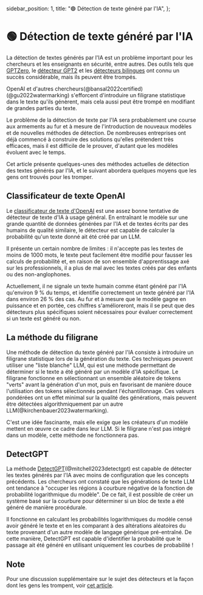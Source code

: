   sidebar_position: 1,
  title: "🟢 Détection de texte généré par l'IA",
};

# 🟢 Détection de texte généré par l'IA

La détection de textes générés par l'IA est un problème important pour les chercheurs et les enseignants en sécurité, entre autres. Des outils tels que [GPTZero](https://gptzero.me/), le [détecteur GPT2](https://openai-openai-detector.hf.space/) et les [détecteurs bilingues](https://github.com/Hello-SimpleAI/chatgpt-comparison-detection) ont connu un succès considérable, mais ils peuvent être trompés.

OpenAI et d'autres chercheurs(@bansal2022certified)(@gu2022watermarking) s'efforcent d'introduire un filigrane statistique dans le texte qu'ils génèrent, mais cela aussi peut être trompé en modifiant de grandes parties du texte.

Le problème de la détection de texte par l'IA sera probablement une course aux armements au fur et à mesure de l'introduction de nouveaux modèles et de nouvelles méthodes de détection. De nombreuses entreprises ont déjà commencé à construire des solutions qu'elles prétendent très efficaces, mais il est difficile de le prouver, d'autant que les modèles évoluent avec le temps.

Cet article présente quelques-unes des méthodes actuelles de détection des textes générés par l'IA, et le suivant abordera quelques moyens que les gens ont trouvés pour les tromper.

## Classificateur de texte OpenAI

Le [classificateur de texte d'OpenAI](https://platform.openai.com/ai-text-classifier) est une assez bonne tentative de détecteur de texte d'IA à usage général. En entraînant le modèle sur une grande quantité de données générées par l'IA et de textes écrits par des humains de qualité similaire, le détecteur est capable de calculer la probabilité qu'un texte donné ait été créé par un LLM.

Il présente un certain nombre de limites : il n'accepte pas les textes de moins de 1000 mots, le texte peut facilement être modifié pour fausser les calculs de probabilité et, en raison de son ensemble d'apprentissage axé sur les professionnels, il a plus de mal avec les textes créés par des enfants ou des non-anglophones.

Actuellement, il ne signale un texte humain comme étant généré par l'IA qu'environ 9 % du temps, et identifie correctement un texte généré par l'IA dans environ 26 % des cas. Au fur et à mesure que le modèle gagne en puissance et en portée, ces chiffres s'amélioreront, mais il se peut que des détecteurs plus spécifiques soient nécessaires pour évaluer correctement si un texte est généré ou non.

## La méthode du filigrane

Une méthode de détection du texte généré par l'IA consiste à introduire un filigrane statistique lors de la génération du texte. Ces techniques peuvent utiliser une "liste blanche" LLM, qui est une méthode permettant de déterminer si le texte a été généré par un modèle d'IA spécifique. Le filigrane fonctionne en sélectionnant un ensemble aléatoire de tokens "verts" avant la génération d'un mot, puis en favorisant de manière douce l'utilisation des tokens sélectionnés pendant l'échantillonnage. Ces valeurs pondérées ont un effet minimal sur la qualité des générations, mais peuvent être détectées algorithmiquement par un autre LLM(@kirchenbauer2023watermarking).

C'est une idée fascinante, mais elle exige que les créateurs d'un modèle mettent en œuvre ce cadre dans leur LLM. Si le filigrane n'est pas intégré dans un modèle, cette méthode ne fonctionnera pas.

## **DetectGPT**

La méthode [DetectGPT](https://detectgpt.ericmitchell.ai/)(@mitchell2023detectgpt) est capable de détecter les textes générés par l'IA avec moins de configuration que les concepts précédents. Les chercheurs ont constaté que les générations de texte LLM ont tendance à "occuper les régions à courbure négative de la fonction de probabilité logarithmique du modèle". De ce fait, il est possible de créer un système basé sur la courbure pour déterminer si un bloc de texte a été généré de manière procédurale.

Il fonctionne en calculant les probabilités logarithmiques du modèle censé avoir généré le texte et en les comparant à des altérations aléatoires du texte provenant d'un autre modèle de langage générique pré-entraîné. De cette manière, DetectGPT est capable d'identifier la probabilité que le passage ait été généré en utilisant uniquement les courbes de probabilité !

## **Note**

Pour une discussion supplémentaire sur le sujet des détecteurs et la façon dont les gens les trompent, voir [cet article](https://learnprompting.org/docs/miscl/trickery).
